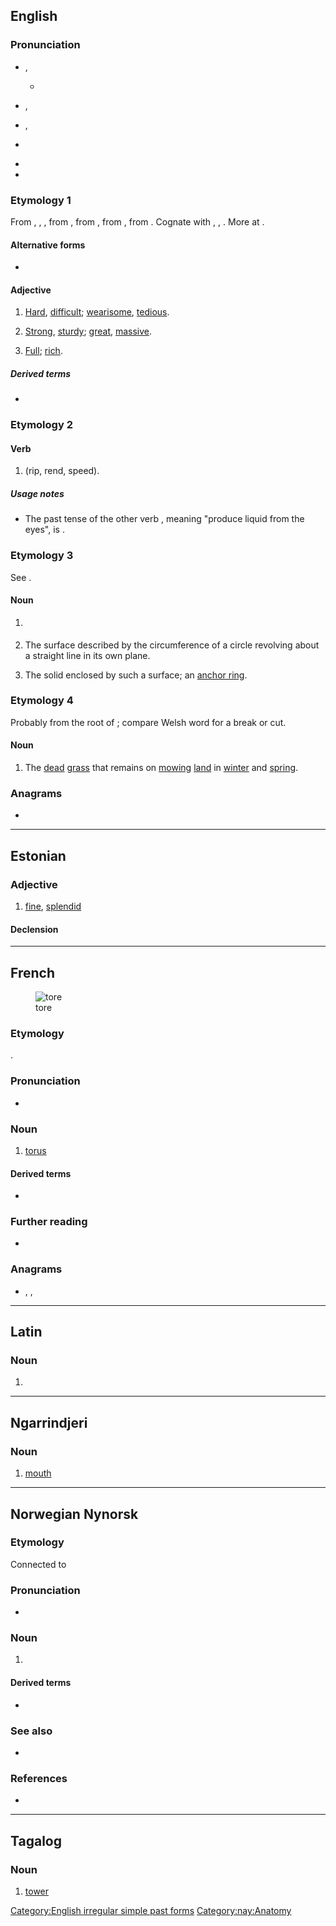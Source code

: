 {{also|Tore|töre|-tore}}
==English==

===Pronunciation===
* {{a|RP}} {{enPR|tô}}, {{IPA|en|/tɔː/}}
** {{audio|en|LL-Q1860 (eng)-Vealhurl-tore.wav|Audio (UK)}}
* {{a|GenAm}} {{enPR|tôr}}, {{IPA|en|/tɔɹ/}}
* {{a|rhotic|horse-hoarse}} {{enPR|tōr}}, {{IPA|en|/to(ː)ɹ/}}
* {{a|nonrhotic|horse-hoarse}} {{IPA|en|/toə/}}
* {{rhymes|en|ɔː(ɹ)}}
* {{homophones|en|tor|q1=in accents with the horse-hoarse merger|taw|q2=in non-rhotic accents with the horse-hoarse merger}}

===Etymology 1===
From {{etyl|enm|en}} {{m|enm|tor}}, {{m|enm|tore}}, {{m|enm|toor}}, from {{etyl|non|en}} {{m|non|tor-||pos=prefix|hard, difficult, wrong, bad}}, from {{etyl|gem-pro|en}} {{m|gem-pro|*tuz-||hard, difficult, wrong, bad}}, from {{etyl|ine-pro|en}} {{m|ine-pro|*dus-||bad, ill, difficult}}, from {{etyl|ine-pro|en}} {{m|ine-pro|*dēwǝ-||to fail, be behind, be lacking}}. Cognate with {{cog|goh|zur-||mis-|pos=prefix}}, {{cog|got|𐍄𐌿𐌶-||hard, difficult|pos=prefix}}, {{cog|grc|δυσ-||pos=prefix|bad, ill, difficult}}. More at {{l|en|dys-}}.

====Alternative forms====
* {{l|en|tor}}

====Adjective====
{{en-adj}}

# {{lb|en|dialectal|or|obsolete}} [[hard|Hard]], [[difficult]]; [[wearisome]], [[tedious]].
# {{lb|en|dialectal|or|obsolete}} [[strong|Strong]], [[sturdy]]; [[great]], [[massive]].
# {{lb|en|dialectal|or|obsolete}} [[full|Full]]; [[rich]].

=====Derived terms=====
* {{l|en|torely}}

===Etymology 2===

====Verb====
{{head|en|verb form}}

# {{en-simple past of|tear}} (rip, rend, speed).

=====Usage notes=====
* The past tense of the other verb {{m|en|tear}}, meaning "produce liquid from the eyes", is {{m|en|teared}}.

===Etymology 3===
See {{m|en|torus}}.

====Noun====
{{en-noun}}

# {{lb|en|architecture}} {{alternative form of|en|torus}}
# {{lb|en|geometry}} The surface described by the circumference of a circle revolving about a straight line in its own plane.
# The solid enclosed by such a surface; an [[anchor ring]].

===Etymology 4===
Probably from the root of {{m|en|tear}}; compare Welsh word for a break or cut.

====Noun====
{{en-noun|-}}

# The [[dead]] [[grass]] that remains on [[mow]]ing [[land]] in [[winter]] and [[spring]].
#: {{rfquotek|en|Mortimer}}

{{Webster 1913}}

===Anagrams===
* {{anagrams|en|a=eort|rote}}

[[Category:English irregular simple past forms]]

----

==Estonian==

===Adjective===
{{et-adj|toreda|toredat}}

# [[fine]], [[splendid]]

====Declension====
{{et-decl-õpik|tore|da}}

----

==French==
[[Image:Torus.jpg|thumb|tore]]

===Etymology===
{{etyl|la|fr}} {{m|la|torus}}.

===Pronunciation===
* {{fr-IPA}}

===Noun===
{{fr-noun|m}}

# {{lb|fr|geometry}} [[torus]]

====Derived terms====
* {{l|fr|torique}}

===Further reading===
* {{projectlink|wikipedia|lang=fr}}

===Anagrams===
* {{l|fr|ôter}}, {{l|fr|rote}}, {{l|fr|roté}}

----

==Latin==

===Noun===
{{la-noun-form|tore}}

# {{inflection of|la|torus||voc|s}}

----

==Ngarrindjeri==

===Noun===
{{head|nay|noun}}

# [[mouth]]

[[Category:nay:Anatomy]]

----

==Norwegian Nynorsk==

===Etymology===
Connected to {{etyl|non|-}} {{m|non|Þórr||Tor, Thor}}

===Pronunciation===
* {{IPA|no|/²tuːrə/}}

===Noun===
{{nn-noun-f2}}

# {{l|en|thunder}} {{topics|nn|Weather}}

====Derived terms====
* {{l|nn|torevêr}}

===See also===
* {{l-nb|torden}}

===References===
* {{R:The Nynorsk Dictionary}}

----

==Tagalog==

===Noun===
{{tl-noun}}

# [[tower]]